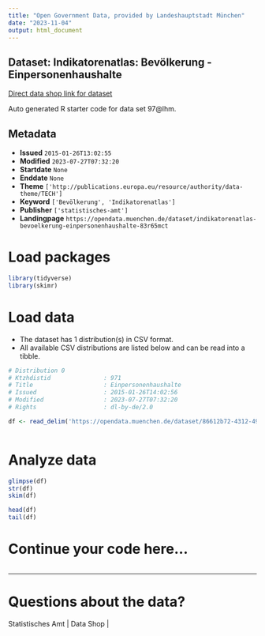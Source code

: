 ```yaml
---
title: "Open Government Data, provided by Landeshauptstadt München"
date: "2023-11-04"
output: html_document
---
```


## Dataset: Indikatorenatlas: Bevölkerung - Einpersonenhaushalte

[Direct data shop link for dataset](https://opendata.muenchen.de/dataset/indikatorenatlas-bevoelkerung-einpersonenhaushalte-83r65mct)

Auto generated R starter code for data set 97@lhm.

## Metadata

- **Issued** `2015-01-26T13:02:55`
- **Modified** `2023-07-27T07:32:20`
- **Startdate** `None`
- **Enddate** `None`
- **Theme** `['http://publications.europa.eu/resource/authority/data-theme/TECH']`
- **Keyword** `['Bevölkerung', 'Indikatorenatlas']`
- **Publisher** `['statistisches-amt']`
- **Landingpage** `https://opendata.muenchen.de/dataset/indikatorenatlas-bevoelkerung-einpersonenhaushalte-83r65mct`


# Load packages

```r

library(tidyverse)
library(skimr)

```

# Load data

-   The dataset has 1 distribution(s) in CSV format.
-   All available CSV distributions are listed below and can be read into a tibble.

```r

# Distribution 0
# Ktzhdistid               : 971
# Title                    : Einpersonenhaushalte
# Issued                   : 2015-01-26T14:02:56
# Modified                 : 2023-07-27T07:32:20
# Rights                   : dl-by-de/2.0

df <- read_delim('https://opendata.muenchen.de/dataset/86612b72-4312-4905-a0c5-581baac650c5/resource/bfedaa2b-e096-40b4-a48a-51faff42adf3/download/indikat_bevoelkerung_einpersonenhaushalte_240723.csv')



```

# Analyze data

```r

glimpse(df)
str(df)
skim(df)

head(df)
tail(df)

```

# Continue your code here...

```r

```

------------------------------------------------------------------------

# Questions about the data?

Statistisches Amt | Data Shop | 
